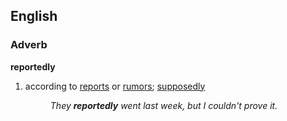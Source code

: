 ==English==
===Adverb===
'''reportedly'''
#according to [[report]]s or [[rumor]]s; [[supposedly]]
#:''They '''reportedly''' went last week, but I couldn't prove it.''
